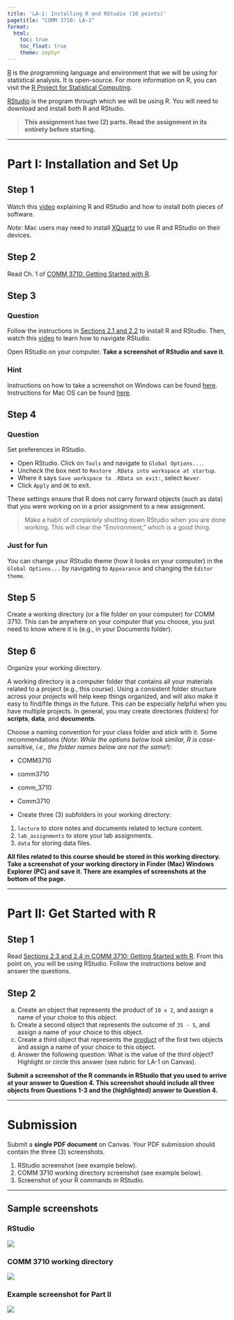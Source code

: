 ```yaml
---
title: 'LA-1: Installing R and RStudio (10 points)'
pagetitle: "COMM 3710: LA-1"
format:
  html:
    toc: true
    toc_float: true
    theme: zephyr
---
```


[R](https://cran.r-project.org/) is the programming language and environment that we will be using for statistical analysis. It is open-source. For more information on R, you can visit the [R Project for Statistical Computing](https://www.r-project.org/).

[RStudio](https://rstudio.com/) is the program through which we will be using R. You will need to download and install both R and RStudio.

> **This assignment has two (2) parts. Read the assignment in its entirety before starting.**

------------------------------------------------------------------------

# Part I: Installation and Set Up

## Step 1

Watch this [video](https://youtu.be/ZvPFKfNHBNQ) explaining R and RStudio and how to install both pieces of software.

*Note*: Mac users may need to install [XQuartz](https://www.xquartz.org/) to use R and RStudio on their devices.

## Step 2

Read Ch. 1 of [COMM 3710: Getting Started with R](https://sarakyeo.github.io/COMM-3710-bookdown/docs/index.html).

## Step 3 {.tabset .tabset-fade}

### Question

Follow the instructions in [Sections 2.1 and 2.2](https://sarakyeo.github.io/COMM-3710-bookdown/docs/start.html#install) to install R and RStudio. Then, watch this [video](https://rstudio.com/products/rstudio/?wvideo=520zbd3tij) to learn how to navigate RStudio.

Open RStudio on your computer. **Take a screenshot of RStudio and save it**.

### Hint

Instructions on how to take a screenshot on Windows can be found [here](https://support.microsoft.com/en-us/windows/use-snipping-tool-to-capture-screenshots-00246869-1843-655f-f220-97299b865f6b). Instructions for Mac OS can be found [here](https://support.apple.com/en-us/HT201361).

## Step 4 {.tabset .tabset-fade}

### Question

Set preferences in RStudio.

-   Open RStudio. Click on `Tools` and navigate to `Global Options...`.
-   Uncheck the box next to `Restore .RData into workspace at startup`.
-   Where it says `Save workspace to .RData on exit:`, select `Never`.
-   Click `Apply` and `OK` to exit.

These settings ensure that R does not carry forward objects (such as data) that you were working on in a prior assignment to a new assignment.

> Make a habit of *completely* shutting down RStudio when you are done working. This will clear the "Environment," which is a good thing.

### Just for fun

You can change your RStudio theme (how it looks on your computer) in the `Global Options...` by navigating to `Appearance` and changing the `Editor theme`.

## Step 5

Create a working directory (or a file folder on your computer) for COMM 3710. This can be anywhere on your computer that you choose, you just need to know where it is (e.g., in your Documents folder).

## Step 6

Organize your working directory.

A working directory is a computer folder that contains all your materials related to a project (e.g., this course). Using a consistent folder structure across your projects will help keep things organized, and will also make it easy to find/file things in the future. This can be especially helpful when you have multiple projects. In general, you may create directories (folders) for **scripts**, **data**, and **documents**.

Choose a naming convention for your class folder and stick with it. Some recommendations (*Note: While the options below look similar, R is case-sensitive, i.e., the folder names below are not the same!*):

-   COMM3710

-   comm3710

-   comm_3710

-   Comm3710

-   Create three (3) subfolders in your working directory:

1.  `lecture` to store notes and documents related to lecture content.
2.  `lab_assignments` to store your lab assignments.
3.  `data` for storing data files.

**All files related to this course should be stored in this working directory. Take a screenshot of your working directory in Finder (Mac) Windows Explorer (PC) and save it. There are examples of screenshots at the bottom of the page.**

------------------------------------------------------------------------

# Part II: Get Started with R

## Step 1

Read [Sections 2.3 and 2.4 in COMM 3710: Getting Started with R](https://sarakyeo.github.io/COMM-3710-bookdown/docs/start.html#how-do-i-use-r). From this point on, you will be using RStudio. Follow the instructions below and answer the questions.

## Step 2

a)  Create an object that represents the product of `10 x 2`, and assign a name of your choice to this object.
b)  Create a second object that represents the outcome of `35 - 5`, and assign a name of your choice to this object.
c)  Create a third object that represents the [*product*](https://en.wikipedia.org/wiki/Product_(mathematics)) of the first two objects and assign a name of your choice to this object.
d)  Answer the following question: What is the value of the third object? Highlight or circle this answer (see rubric for LA-1 on Canvas).

**Submit a screenshot of the R commands in RStudio that you used to arrive at your answer to Question 4. This screenshot should include all three objects from Questions 1-3 and the (highlighted) answer to Question 4.**

------------------------------------------------------------------------

# Submission

Submit a **single PDF document** on Canvas. Your PDF submission should contain the three (3) screenshots.

1.  RStudio screenshot (see example below).
2.  COMM 3710 working directory screenshot (see example below).
3.  Screenshot of your R commands in RStudio.

------------------------------------------------------------------------

## Sample screenshots {.tabset .tabset-fade}

### RStudio

![](LA-1_RStudio.png)

### COMM 3710 working directory

![](LA-1_wd.png)

### Example screenshot for Part II

![](LA-1_ex-obj.png)
